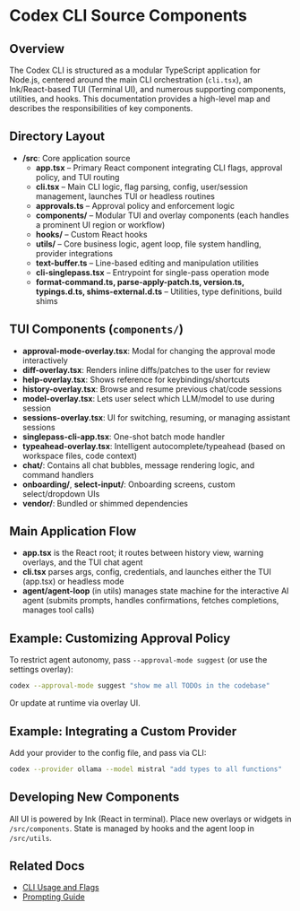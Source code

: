 # Codex CLI Source Components

## Overview
The Codex CLI is structured as a modular TypeScript application for Node.js, centered around the main CLI orchestration (`cli.tsx`), an Ink/React-based TUI (Terminal UI), and numerous supporting components, utilities, and hooks. This documentation provides a high-level map and describes the responsibilities of key components.

## Directory Layout
- **/src**: Core application source
  - **app.tsx** – Primary React component integrating CLI flags, approval policy, and TUI routing
  - **cli.tsx** – Main CLI logic, flag parsing, config, user/session management, launches TUI or headless routines
  - **approvals.ts** – Approval policy and enforcement logic
  - **components/** – Modular TUI and overlay components (each handles a prominent UI region or workflow)
  - **hooks/** – Custom React hooks
  - **utils/** – Core business logic, agent loop, file system handling, provider integrations
  - **text-buffer.ts** – Line-based editing and manipulation utilities
  - **cli-singlepass.tsx** – Entrypoint for single-pass operation mode
  - **format-command.ts, parse-apply-patch.ts, version.ts, typings.d.ts, shims-external.d.ts** – Utilities, type definitions, build shims

## TUI Components (`components/`)
- **approval-mode-overlay.tsx**: Modal for changing the approval mode interactively
- **diff-overlay.tsx**: Renders inline diffs/patches to the user for review
- **help-overlay.tsx**: Shows reference for keybindings/shortcuts
- **history-overlay.tsx**: Browse and resume previous chat/code sessions
- **model-overlay.tsx**: Lets user select which LLM/model to use during session
- **sessions-overlay.tsx**: UI for switching, resuming, or managing assistant sessions
- **singlepass-cli-app.tsx**: One-shot batch mode handler
- **typeahead-overlay.tsx**: Intelligent autocomplete/typeahead (based on workspace files, code context)
- **chat/**: Contains all chat bubbles, message rendering logic, and command handlers
- **onboarding/**, **select-input/**: Onboarding screens, custom select/dropdown UIs
- **vendor/**: Bundled or shimmed dependencies

## Main Application Flow
- **app.tsx** is the React root; it routes between history view, warning overlays, and the TUI chat agent
- **cli.tsx** parses args, config, credentials, and launches either the TUI (app.tsx) or headless mode
- **agent/agent-loop** (in utils) manages state machine for the interactive AI agent (submits prompts, handles confirmations, fetches completions, manages tool calls)

## Example: Customizing Approval Policy
To restrict agent autonomy, pass `--approval-mode suggest` (or use the settings overlay):
```sh
codex --approval-mode suggest "show me all TODOs in the codebase"
```
Or update at runtime via overlay UI.

## Example: Integrating a Custom Provider
Add your provider to the config file, and pass via CLI:
```sh
codex --provider ollama --model mistral "add types to all functions"
```

## Developing New Components
All UI is powered by Ink (React in terminal). Place new overlays or widgets in `/src/components`. State is managed by hooks and the agent loop in `/src/utils`.

## Related Docs
- [CLI Usage and Flags](./codex-cli-cli.mdx)
- [Prompting Guide](../codex-cli/examples/prompting_guide.md)
